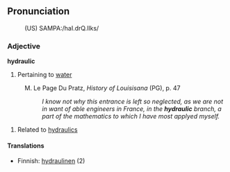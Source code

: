==Pronunciation==
:(US) SAMPA:/haI.drQ.lIks/

===Adjective===
<b>hydraulic</b>
# Pertaining to [[water]]
: M. Le Page Du Pratz, <i>History of Louisisana</i> (PG), p. 47
:: <i>I know not why this entrance is left so neglected, as we are not in want of able engineers in France, in the <b>hydraulic</b> branch, a part of the mathematics to which I have most applyed myself.</i>
#Related to [[hydraulics]]

====Translations====

*Finnish: [[hydraulinen]] (2)
